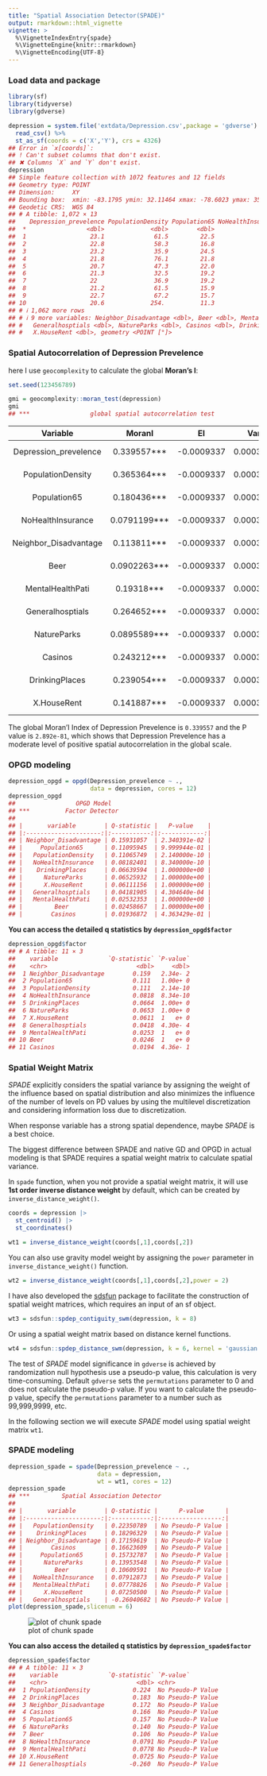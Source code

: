 ```yaml
---
title: "Spatial Association Detector(SPADE)"
output: rmarkdown::html_vignette
vignette: >
  %\VignetteIndexEntry{spade}
  %\VignetteEngine{knitr::rmarkdown}
  %\VignetteEncoding{UTF-8}
---
```




### Load data and package


``` r
library(sf)
library(tidyverse)
library(gdverse)

depression = system.file('extdata/Depression.csv',package = 'gdverse') %>%
  read_csv() %>%
  st_as_sf(coords = c('X','Y'), crs = 4326)
## Error in `x[coords]`:
## ! Can't subset columns that don't exist.
## ✖ Columns `X` and `Y` don't exist.
depression
## Simple feature collection with 1072 features and 12 fields
## Geometry type: POINT
## Dimension:     XY
## Bounding box:  xmin: -83.1795 ymin: 32.11464 xmax: -78.6023 ymax: 35.17354
## Geodetic CRS:  WGS 84
## # A tibble: 1,072 × 13
##    Depression_prevelence PopulationDensity Population65 NoHealthInsurance
##  *                 <dbl>             <dbl>        <dbl>             <dbl>
##  1                  23.1              61.5         22.5              7.98
##  2                  22.8              58.3         16.8             11.0 
##  3                  23.2              35.9         24.5              9.31
##  4                  21.8              76.1         21.8             13.2 
##  5                  20.7              47.3         22.0             11   
##  6                  21.3              32.5         19.2             13.0 
##  7                  22                36.9         19.2             10.8 
##  8                  21.2              61.5         15.9              8.57
##  9                  22.7              67.2         15.7             17.8 
## 10                  20.6             254.          11.3             12.7 
## # ℹ 1,062 more rows
## # ℹ 9 more variables: Neighbor_Disadvantage <dbl>, Beer <dbl>, MentalHealthPati <dbl>,
## #   Generalhosptials <dbl>, NatureParks <dbl>, Casinos <dbl>, DrinkingPlaces <dbl>,
## #   X.HouseRent <dbl>, geometry <POINT [°]>
```

### Spatial Autocorrelation of Depression Prevelence

here I use `geocomplexity` to calculate the global **Moran's I**:


``` r
set.seed(123456789)

gmi = geocomplexity::moran_test(depression)
gmi
## ***                 global spatial autocorrelation test
```


-----------------------------------------------------------------------------------
       Variable             MoranI          EI         VarI       zI        pI     
----------------------- -------------- ------------ ----------- ------- -----------
 Depression_prevelence   0.339557***    -0.0009337   0.0003192   19.06   2.892e-81 

   PopulationDensity     0.365364***    -0.0009337   0.0003192   20.5    1.052e-93 

     Population65        0.180436***    -0.0009337   0.0003192   10.15   1.641e-24 

   NoHealthInsurance     0.0791199***   -0.0009337   0.0003192   4.48    3.724e-06 

 Neighbor_Disadvantage   0.113811***    -0.0009337   0.0003192   6.422   6.723e-11 

         Beer            0.0902263***   -0.0009337   0.0003192   5.102   1.68e-07  

   MentalHealthPati       0.19318***    -0.0009337   0.0003192   10.86   8.534e-28 

   Generalhosptials      0.264652***    -0.0009337   0.0003192   14.86   2.806e-50 

      NatureParks        0.0895589***   -0.0009337   0.0003192   5.065   2.045e-07 

        Casinos          0.243212***    -0.0009337   0.0003192   13.66   8.28e-43  

    DrinkingPlaces       0.239054***    -0.0009337   0.0003192   13.43   1.97e-41  

      X.HouseRent        0.141887***    -0.0009337   0.0003192   7.993   6.562e-16 
-----------------------------------------------------------------------------------



The global Moran'I Index of Depression Prevelence is `0.339557` and the P value is ` 2.892e-81`, which shows that Depression Prevelence has a moderate level of positive spatial autocorrelation in the global scale.

### OPGD modeling


``` r
depression_opgd = opgd(Depression_prevelence ~ .,
                       data = depression, cores = 12)
depression_opgd
##                 OPGD Model                  
## ***          Factor Detector            
## 
## |       variable        | Q-statistic |   P-value    |
## |:---------------------:|:-----------:|:------------:|
## | Neighbor_Disadvantage | 0.15931057  | 2.340391e-02 |
## |     Population65      | 0.11095945  | 9.999944e-01 |
## |   PopulationDensity   | 0.11065749  | 2.140000e-10 |
## |   NoHealthInsurance   | 0.08182401  | 8.340000e-10 |
## |    DrinkingPlaces     | 0.06639594  | 1.000000e+00 |
## |      NatureParks      | 0.06525932  | 1.000000e+00 |
## |      X.HouseRent      | 0.06111156  | 1.000000e+00 |
## |   Generalhosptials    | 0.04181905  | 4.304640e-04 |
## |   MentalHealthPati    | 0.02532353  | 1.000000e+00 |
## |         Beer          | 0.02458667  | 1.000000e+00 |
## |        Casinos        | 0.01936872  | 4.363429e-01 |
```

**You can access the detailed q statistics by `depression_opgd$factor`**


``` r
depression_opgd$factor
## # A tibble: 11 × 3
##    variable              `Q-statistic` `P-value`
##    <chr>                         <dbl>     <dbl>
##  1 Neighbor_Disadvantage        0.159   2.34e- 2
##  2 Population65                 0.111   1.00e+ 0
##  3 PopulationDensity            0.111   2.14e-10
##  4 NoHealthInsurance            0.0818  8.34e-10
##  5 DrinkingPlaces               0.0664  1.00e+ 0
##  6 NatureParks                  0.0653  1.00e+ 0
##  7 X.HouseRent                  0.0611  1   e+ 0
##  8 Generalhosptials             0.0418  4.30e- 4
##  9 MentalHealthPati             0.0253  1   e+ 0
## 10 Beer                         0.0246  1   e+ 0
## 11 Casinos                      0.0194  4.36e- 1
```

### Spatial Weight Matrix

*SPADE* explicitly considers the spatial variance by assigning the weight of the influence based on spatial distribution and also minimizes the influence of the number of levels on PD values by using the multilevel discretization and considering information loss due to discretization.

When response variable has a strong spatial dependence, maybe *SPADE* is a best choice.

The biggest difference between SPADE and native GD and OPGD in actual modeling is that SPADE requires a spatial weight matrix to calculate spatial variance.

In `spade` function, when you not provide a spatial weight matrix, it will use **1st order inverse distance weight** by default, which can be created by `inverse_distance_weight()`.


``` r
coords = depression |>
  st_centroid() |>
  st_coordinates()

wt1 = inverse_distance_weight(coords[,1],coords[,2])
```

You can also use gravity model weight by assigning the `power` parameter in `inverse_distance_weight()` function.


``` r
wt2 = inverse_distance_weight(coords[,1],coords[,2],power = 2)
```

I have also developed the [sdsfun](https://stscl.github.io/sdsfun/) package to facilitate the construction of spatial weight matrices, which requires an input of an sf object.


``` r
wt3 = sdsfun::spdep_contiguity_swm(depression, k = 8)
```

Or using a spatial weight matrix based on distance kernel functions.


``` r
wt4 = sdsfun::spdep_distance_swm(depression, k = 6, kernel = 'gaussian')
```

The test of *SPADE* model significance in `gdverse` is achieved by randomization null hypothesis use a pseudo-p value, this calculation is very time-consuming. Default `gdverse` sets the `permutations` parameter to 0 and does not calculate the pseudo-p value. If you want to calculate the pseudo-p value, specify the `permutations` parameter to a number such as 99,999,9999, etc.

In the following section we will execute *SPADE* model using spatial weight matrix `wt1`.

### SPADE modeling


``` r
depression_spade = spade(Depression_prevelence ~ .,
                         data = depression,
                         wt = wt1, cores = 12)
depression_spade
## ***         Spatial Association Detector         
## 
## |       variable        | Q-statistic |      P-value      |
## |:---------------------:|:-----------:|:-----------------:|
## |   PopulationDensity   | 0.22350789  | No Pseudo-P Value |
## |    DrinkingPlaces     | 0.18296329  | No Pseudo-P Value |
## | Neighbor_Disadvantage | 0.17159619  | No Pseudo-P Value |
## |        Casinos        | 0.16623609  | No Pseudo-P Value |
## |     Population65      | 0.15732787  | No Pseudo-P Value |
## |      NatureParks      | 0.13953548  | No Pseudo-P Value |
## |         Beer          | 0.10609591  | No Pseudo-P Value |
## |   NoHealthInsurance   | 0.07912873  | No Pseudo-P Value |
## |   MentalHealthPati    | 0.07778826  | No Pseudo-P Value |
## |      X.HouseRent      | 0.07250500  | No Pseudo-P Value |
## |   Generalhosptials    | -0.26040682 | No Pseudo-P Value |
plot(depression_spade,slicenum = 6)
```

![plot of chunk spade](man/figures/spade/spade-1.png)

**You can also access the detailed q statistics by `depression_spade$factor`**


``` r
depression_spade$factor
## # A tibble: 11 × 3
##    variable              `Q-statistic` `P-value`        
##    <chr>                         <dbl> <chr>            
##  1 PopulationDensity            0.224  No Pseudo-P Value
##  2 DrinkingPlaces               0.183  No Pseudo-P Value
##  3 Neighbor_Disadvantage        0.172  No Pseudo-P Value
##  4 Casinos                      0.166  No Pseudo-P Value
##  5 Population65                 0.157  No Pseudo-P Value
##  6 NatureParks                  0.140  No Pseudo-P Value
##  7 Beer                         0.106  No Pseudo-P Value
##  8 NoHealthInsurance            0.0791 No Pseudo-P Value
##  9 MentalHealthPati             0.0778 No Pseudo-P Value
## 10 X.HouseRent                  0.0725 No Pseudo-P Value
## 11 Generalhosptials            -0.260  No Pseudo-P Value
```
